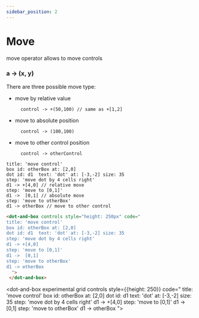 ```yaml
---
sidebar_position: 2
---
```


# Move

move operator allows to move controls

### a **-\>** (x, y)

There are three possible move type:
- move by relative value
  ```dabl
    control -> +(50,100) // same as +[1,2]
  ```
- move to absolute position
  ```dabl
    control -> (100,100)
  ```
- move to other control position
  ```dabl
    control -> otherControl
  ```


```dabl tab showLineNumbers
title: 'move control'
box id: otherBox at: [2,0]
dot id: d1  text: 'dot' at: [-3,-2] size: 35
step: 'move dot by 4 cells right'
d1 -> +[4,0] // relative move
step: 'move to [0,1]'
d1 ->  [0,1] // absolute move
step: 'move to otherBox'
d1 -> otherBox // move to other control
```
```html tab showLineNumbers
<dot-and-box controls style="height: 250px" code="
title: 'move control'
box id: otherBox at: [2,0]
dot id: d1  text: 'dot' at: [-3,-2] size: 35
step: 'move dot by 4 cells right'
d1 -> +[4,0]
step: 'move to [0,1]'
d1 ->  [0,1]
step: 'move to otherBox'
d1 -> otherBox
  ">
 </dot-and-box>
```

<dot-and-box experimental grid controls style={{height: 250}} code="
title: 'move control'
box id: otherBox at: [2,0]
dot id: d1  text: 'dot' at: [-3,-2] size: 35
step: 'move dot by 4 cells right'
d1 -> +[4,0]
step: 'move to [0,1]'
d1 ->  [0,1]
step: 'move to otherBox'
d1 -> otherBox
">
 </dot-and-box>